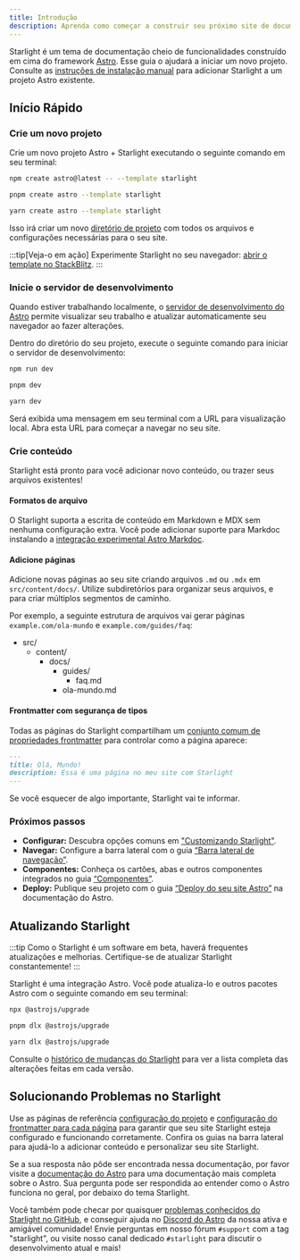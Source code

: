 ```yaml
---
title: Introdução
description: Aprenda como começar a construir seu próximo site de documentação com Starlight pelo Astro.
---
```



Starlight é um tema de documentação cheio de funcionalidades construído em cima do framework [Astro](https://astro.build).
Esse guia o ajudará a iniciar um novo projeto.
Consulte as [instruções de instalação manual](/pt-br/manual-setup) para adicionar Starlight a um projeto Astro existente.

## Início Rápido

### Crie um novo projeto

Crie um novo projeto Astro + Starlight executando o seguinte comando em seu terminal:

<Tabs>
<TabItem label="npm">

```sh
npm create astro@latest -- --template starlight
```

</TabItem>
<TabItem label="pnpm">

```sh
pnpm create astro --template starlight
```

</TabItem>
<TabItem label="Yarn">

```sh
yarn create astro --template starlight
```

</TabItem>
</Tabs>

Isso irá criar um novo [diretório de projeto](/pt-br/guides/project-structure/) com todos os arquivos e configurações necessárias para o seu site.

:::tip[Veja-o em ação]
Experimente Starlight no seu navegador:
[abrir o template no StackBlitz](https://stackblitz.com/github/withastro/starlight/tree/main/examples/basics).
:::

### Inicie o servidor de desenvolvimento

Quando estiver trabalhando localmente, o [servidor de desenvolvimento do Astro](https://docs.astro.build/pt-br/reference/cli-reference/#astro-dev) permite visualizar seu trabalho e atualizar automaticamente seu navegador ao fazer alterações.

Dentro do diretório do seu projeto, execute o seguinte comando para iniciar o servidor de desenvolvimento:

<Tabs>
<TabItem label="npm">

```sh
npm run dev
```

</TabItem>
<TabItem label="pnpm">

```sh
pnpm dev
```

</TabItem>
<TabItem label="Yarn">

```sh
yarn dev
```

</TabItem>
</Tabs>

Será exibida uma mensagem em seu terminal com a URL para visualização local.
Abra esta URL para começar a navegar no seu site.

### Crie conteúdo

Starlight está pronto para você adicionar novo conteúdo, ou trazer seus arquivos existentes!

#### Formatos de arquivo

O Starlight suporta a escrita de conteúdo em Markdown e MDX sem nenhuma configuração extra.
Você pode adicionar suporte para Markdoc instalando a [integração experimental Astro Markdoc](https://docs.astro.build/pt-br/guides/integrations-guide/markdoc/).

#### Adicione páginas

Adicione novas páginas ao seu site criando arquivos `.md` ou `.mdx` em `src/content/docs/`.
Utilize subdiretórios para organizar seus arquivos, e para criar múltiplos segmentos de caminho.

Por exemplo, a seguinte estrutura de arquivos vai gerar páginas `example.com/ola-mundo` e `example.com/guides/faq`:


<FileTree>

- src/
  - content/
    - docs/
      - guides/
        - faq.md
      - ola-mundo.md

</FileTree>

#### Frontmatter com segurança de tipos

Todas as páginas do Starlight compartilham um [conjunto comum de propriedades frontmatter](/pt-br/reference/frontmatter/) para controlar como a página aparece:

```md
---
title: Olá, Mundo!
description: Essa é uma página no meu site com Starlight
---
```

Se você esquecer de algo importante, Starlight vai te informar.

### Próximos passos

- **Configurar:** Descubra opções comuns em ["Customizando Starlight"](/pt-br/guides/customization/).
- **Navegar:** Configure a barra lateral com o guia [“Barra lateral de navegação”](/pt-br/guides/sidebar/).
- **Componentes:** Conheça os cartões, abas e outros componentes integrados no guia [“Componentes”](/pt-br/guides/components/).
- **Deploy:** Publique seu projeto com o guia [“Deploy do seu site Astro”](https://docs.astro.build/pt-br/guides/deploy/) na documentação do Astro.

## Atualizando Starlight

:::tip
Como o Starlight é um software em beta, haverá frequentes atualizações e melhorias.
Certifique-se de atualizar Starlight constantemente!
:::

Starlight é uma integração Astro. Você pode atualiza-lo e outros pacotes Astro com o seguinte comando em seu terminal:

<Tabs>
<TabItem label="npm">

```sh
npx @astrojs/upgrade
```

</TabItem>
<TabItem label="pnpm">

```sh
pnpm dlx @astrojs/upgrade
```

</TabItem>
<TabItem label="Yarn">

```sh
yarn dlx @astrojs/upgrade
```

</TabItem>
</Tabs>

Consulte o [histórico de mudanças do Starlight](https://github.com/withastro/starlight/blob/main/packages/starlight/CHANGELOG.md) para ver a lista completa das alterações feitas em cada versão.

## Solucionando Problemas no Starlight

Use as páginas de referência [configuração do projeto](/pt-br/reference/configuration/) e [configuração do frontmatter para cada página](/pt-br/reference/frontmatter/) para garantir que seu site Starlight esteja configurado e funcionando corretamente.
Confira os guias na barra lateral para ajudá-lo a adicionar conteúdo e personalizar seu site Starlight.

Se a sua resposta não pôde ser encontrada nessa documentação, por favor visite a [documentação do Astro](https://docs.astro.build/pt-br/) para uma documentação mais completa sobre o Astro.
Sua pergunta pode ser respondida ao entender como o Astro funciona no geral, por debaixo do tema Starlight.

Você também pode checar por quaisquer [problemas conhecidos do Starlight no GitHub](https://github.com/withastro/starlight/issues), e conseguir ajuda no [Discord do Astro](https://astro.build/chat/) da nossa ativa e amigável comunidade! Envie perguntas em nosso fórum `#support` com a tag "starlight", ou visite nosso canal dedicado `#starlight` para discutir o desenvolvimento atual e mais!

